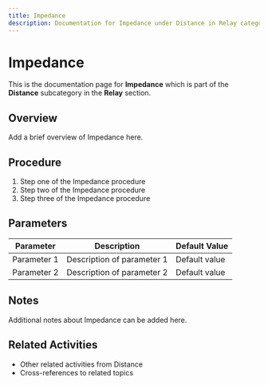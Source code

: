 ```yaml
---
title: Impedance
description: Documentation for Impedance under Distance in Relay category
---
```


# Impedance

This is the documentation page for **Impedance** which is part of the **Distance** subcategory in the **Relay** section.

## Overview

Add a brief overview of Impedance here.

## Procedure

1. Step one of the Impedance procedure
2. Step two of the Impedance procedure
3. Step three of the Impedance procedure

## Parameters

| Parameter | Description | Default Value |
|-----------|-------------|---------------|
| Parameter 1 | Description of parameter 1 | Default value |
| Parameter 2 | Description of parameter 2 | Default value |

## Notes

Additional notes about Impedance can be added here.

## Related Activities

- Other related activities from Distance
- Cross-references to related topics
